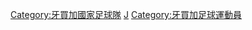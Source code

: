 [[Category:牙買加國家足球隊|Category:牙買加國家足球隊]]
[[Category:國家足球隊球員|J]]
[[Category:牙買加足球運動員|Category:牙買加足球運動員]]